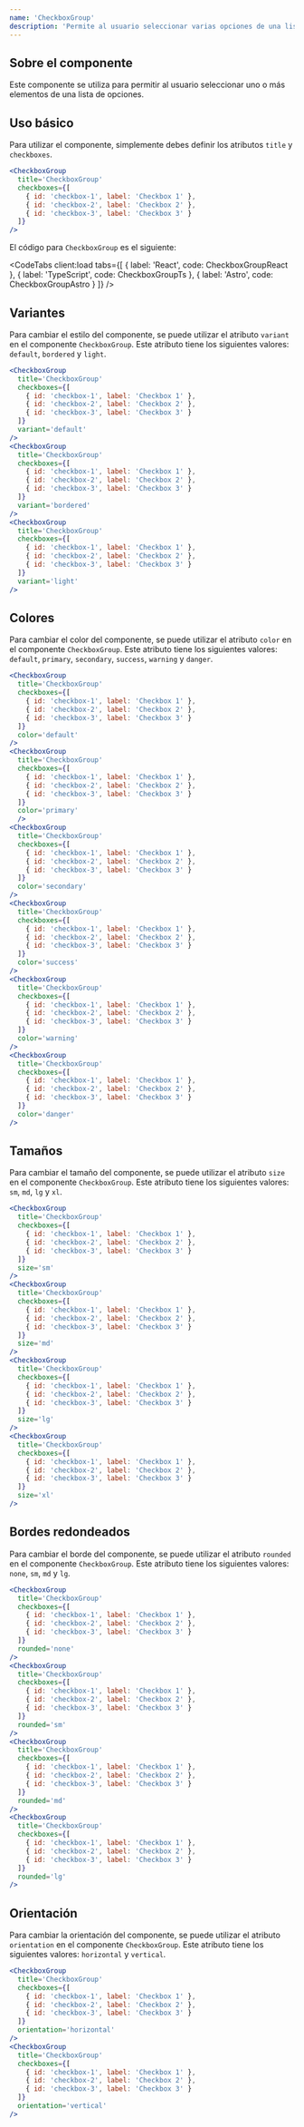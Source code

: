 ```yaml
---
name: 'CheckboxGroup'
description: 'Permite al usuario seleccionar varias opciones de una lista.'
---
```



## Sobre el componente

Este componente se utiliza para permitir al usuario seleccionar uno o más elementos de una lista de opciones.

## Uso básico

Para utilizar el componente, simplemente debes definir los atributos `title` y `checkboxes`.

<Preview>
  <div class='flex items-center justify-center gap-x-2 w-full m-auto'>
    <CheckboxGroup
      client:load
      title='CheckboxGroup'
      checkboxes={[
        { id: 'checkbox-1', label: 'Checkbox 1' },
        { id: 'checkbox-2', label: 'Checkbox 2' },
        { id: 'checkbox-3', label: 'Checkbox 3' }
      ]}
    />
  </div>
</Preview>

<CodeBlock client:load>

```jsx
<CheckboxGroup
  title='CheckboxGroup'
  checkboxes={[
    { id: 'checkbox-1', label: 'Checkbox 1' },
    { id: 'checkbox-2', label: 'Checkbox 2' },
    { id: 'checkbox-3', label: 'Checkbox 3' }
  ]}
/>
```

</CodeBlock>

El código para `CheckboxGroup` es el siguiente:

<CodeTabs
  client:load
  tabs={[
    { label: 'React', code: CheckboxGroupReact },
    { label: 'TypeScript', code: CheckboxGroupTs },
    { label: 'Astro', code: CheckboxGroupAstro }
  ]}
/>

## Variantes

Para cambiar el estilo del componente, se puede utilizar el atributo `variant` en el componente `CheckboxGroup`. Este atributo tiene los siguientes valores: `default`, `bordered` y `light`.

<Preview>
  <div class='flex flex-col items-center justify-center gap-y-2 w-full m-auto'>
    <div class='flex items-center justify-center gap-x-2 w-full m-auto'>
      <CheckboxGroup
        client:load
        title='CheckboxGroup'
        checkboxes={[
          { id: 'checkbox-1', label: 'Checkbox 1' },
          { id: 'checkbox-2', label: 'Checkbox 2' },
          { id: 'checkbox-3', label: 'Checkbox 3' }
        ]}
        variant='default'
      />
    </div>
    <div class='flex items-center justify-center gap-x-2 w-full m-auto'>
      <CheckboxGroup
        client:load
        title='CheckboxGroup'
        checkboxes={[
          { id: 'checkbox-1', label: 'Checkbox 1' },
          { id: 'checkbox-2', label: 'Checkbox 2' },
          { id: 'checkbox-3', label: 'Checkbox 3' }
        ]}
        variant='bordered'
      />
    </div>
    <div class='flex items-center justify-center gap-x-2 w-full m-auto'>
      <CheckboxGroup
        client:load
        title='CheckboxGroup'
        checkboxes={[
          { id: 'checkbox-1', label: 'Checkbox 1' },
          { id: 'checkbox-2', label: 'Checkbox 2' },
          { id: 'checkbox-3', label: 'Checkbox 3' }
        ]}
        variant='light'
      />
    </div>
  </div>
</Preview>

<CodeBlock client:load>

```jsx
<CheckboxGroup
  title='CheckboxGroup'
  checkboxes={[
    { id: 'checkbox-1', label: 'Checkbox 1' },
    { id: 'checkbox-2', label: 'Checkbox 2' },
    { id: 'checkbox-3', label: 'Checkbox 3' }
  ]}
  variant='default'
/>
<CheckboxGroup
  title='CheckboxGroup'
  checkboxes={[
    { id: 'checkbox-1', label: 'Checkbox 1' },
    { id: 'checkbox-2', label: 'Checkbox 2' },
    { id: 'checkbox-3', label: 'Checkbox 3' }
  ]}
  variant='bordered'
/>
<CheckboxGroup
  title='CheckboxGroup'
  checkboxes={[
    { id: 'checkbox-1', label: 'Checkbox 1' },
    { id: 'checkbox-2', label: 'Checkbox 2' },
    { id: 'checkbox-3', label: 'Checkbox 3' }
  ]}
  variant='light'
/>
```

</CodeBlock>

## Colores

Para cambiar el color del componente, se puede utilizar el atributo `color` en el componente `CheckboxGroup`. Este atributo tiene los siguientes valores: `default`, `primary`, `secondary`, `success`, `warning` y `danger`.

<Preview>
  <div class='flex flex-col items-center justify-center gap-y-2 w-full m-auto'>
    <div class='flex items-center justify-center gap-x-2 w-full m-auto'>
      <CheckboxGroup
        client:load
        title='CheckboxGroup'
        checkboxes={[
          { id: 'checkbox-1', label: 'Checkbox 1' },
          { id: 'checkbox-2', label: 'Checkbox 2' },
          { id: 'checkbox-3', label: 'Checkbox 3' }
        ]}
        color='default'
      />
    </div>
    <div class='flex items-center justify-center gap-x-2 w-full m-auto'>
      <CheckboxGroup
        client:load
        title='CheckboxGroup'
        checkboxes={[
          { id: 'checkbox-1', label: 'Checkbox 1' },
          { id: 'checkbox-2', label: 'Checkbox 2' },
          { id: 'checkbox-3', label: 'Checkbox 3' }
        ]}
        color='primary'
      />
    </div>
    <div class='flex items-center justify-center gap-x-2 w-full m-auto'>
      <CheckboxGroup
        client:load
        title='CheckboxGroup'
        checkboxes={[
          { id: 'checkbox-1', label: 'Checkbox 1' },
          { id: 'checkbox-2', label: 'Checkbox 2' },
          { id: 'checkbox-3', label: 'Checkbox 3' }
        ]}
        color='secondary'
      />
    </div>
    <div class='flex items-center justify-center gap-x-2 w-full m-auto'>
      <CheckboxGroup
        client:load
        title='CheckboxGroup'
        checkboxes={[
          { id: 'checkbox-1', label: 'Checkbox 1' },
          { id: 'checkbox-2', label: 'Checkbox 2' },
          { id: 'checkbox-3', label: 'Checkbox 3' }
        ]}
        color='success'
      />
    </div>
    <div class='flex items-center justify-center gap-x-2 w-full m-auto'>
      <CheckboxGroup
        client:load
        title='CheckboxGroup'
        checkboxes={[
          { id: 'checkbox-1', label: 'Checkbox 1' },
          { id: 'checkbox-2', label: 'Checkbox 2' },
          { id: 'checkbox-3', label: 'Checkbox 3' }
        ]}
        color='warning'
      />
    </div>
    <div class='flex items-center justify-center gap-x-2 w-full m-auto'>
      <CheckboxGroup
        client:load
        title='CheckboxGroup'
        checkboxes={[
          { id: 'checkbox-1', label: 'Checkbox 1' },
          { id: 'checkbox-2', label: 'Checkbox 2' },
          { id: 'checkbox-3', label: 'Checkbox 3' }
        ]}
        color='danger'
      />
    </div>
  </div>
</Preview>

<CodeBlock client:load>

```jsx
<CheckboxGroup
  title='CheckboxGroup'
  checkboxes={[
    { id: 'checkbox-1', label: 'Checkbox 1' },
    { id: 'checkbox-2', label: 'Checkbox 2' },
    { id: 'checkbox-3', label: 'Checkbox 3' }
  ]}
  color='default'
/>
<CheckboxGroup
  title='CheckboxGroup'
  checkboxes={[
    { id: 'checkbox-1', label: 'Checkbox 1' },
    { id: 'checkbox-2', label: 'Checkbox 2' },
    { id: 'checkbox-3', label: 'Checkbox 3' }
  ]}
  color='primary'
  />
<CheckboxGroup
  title='CheckboxGroup'
  checkboxes={[
    { id: 'checkbox-1', label: 'Checkbox 1' },
    { id: 'checkbox-2', label: 'Checkbox 2' },
    { id: 'checkbox-3', label: 'Checkbox 3' }
  ]}
  color='secondary'
/>
<CheckboxGroup
  title='CheckboxGroup'
  checkboxes={[
    { id: 'checkbox-1', label: 'Checkbox 1' },
    { id: 'checkbox-2', label: 'Checkbox 2' },
    { id: 'checkbox-3', label: 'Checkbox 3' }
  ]}
  color='success'
/>
<CheckboxGroup
  title='CheckboxGroup'
  checkboxes={[
    { id: 'checkbox-1', label: 'Checkbox 1' },
    { id: 'checkbox-2', label: 'Checkbox 2' },
    { id: 'checkbox-3', label: 'Checkbox 3' }
  ]}
  color='warning'
/>
<CheckboxGroup
  title='CheckboxGroup'
  checkboxes={[
    { id: 'checkbox-1', label: 'Checkbox 1' },
    { id: 'checkbox-2', label: 'Checkbox 2' },
    { id: 'checkbox-3', label: 'Checkbox 3' }
  ]}
  color='danger'
/>
```

</CodeBlock>

## Tamaños

Para cambiar el tamaño del componente, se puede utilizar el atributo `size` en el componente `CheckboxGroup`. Este atributo tiene los siguientes valores: `sm`, `md`, `lg` y `xl`.

<Preview>
  <div class='flex flex-col items-center justify-center gap-y-2 w-full m-auto'>
    <div class='flex items-center justify-center gap-x-2 w-full m-auto'>
      <CheckboxGroup
        client:load
        title='CheckboxGroup'
        checkboxes={[
          { id: 'checkbox-1', label: 'Checkbox 1' },
          { id: 'checkbox-2', label: 'Checkbox 2' },
          { id: 'checkbox-3', label: 'Checkbox 3' }
        ]}
        size='sm'
      />
    </div>
    <div class='flex items-center justify-center gap-x-2 w-full m-auto'>
      <CheckboxGroup
        client:load
        title='CheckboxGroup'
        checkboxes={[
          { id: 'checkbox-1', label: 'Checkbox 1' },
          { id: 'checkbox-2', label: 'Checkbox 2' },
          { id: 'checkbox-3', label: 'Checkbox 3' }
        ]}
        size='md'
      />
    </div>
    <div class='flex items-center justify-center gap-x-2 w-full m-auto'>
      <CheckboxGroup
        client:load
        title='CheckboxGroup'
        checkboxes={[
          { id: 'checkbox-1', label: 'Checkbox 1' },
          { id: 'checkbox-2', label: 'Checkbox 2' },
          { id: 'checkbox-3', label: 'Checkbox 3' }
        ]}
        size='lg'
      />
    </div>
    <div class='flex items-center justify-center gap-x-2 w-full m-auto'>
      <CheckboxGroup
        client:load
        title='CheckboxGroup'
        checkboxes={[
          { id: 'checkbox-1', label: 'Checkbox 1' },
          { id: 'checkbox-2', label: 'Checkbox 2' },
          { id: 'checkbox-3', label: 'Checkbox 3' }
        ]}
        size='xl'
      />
    </div>
  </div>
</Preview>

<CodeBlock client:load>

```jsx
<CheckboxGroup
  title='CheckboxGroup'
  checkboxes={[
    { id: 'checkbox-1', label: 'Checkbox 1' },
    { id: 'checkbox-2', label: 'Checkbox 2' },
    { id: 'checkbox-3', label: 'Checkbox 3' }
  ]}
  size='sm'
/>
<CheckboxGroup
  title='CheckboxGroup'
  checkboxes={[
    { id: 'checkbox-1', label: 'Checkbox 1' },
    { id: 'checkbox-2', label: 'Checkbox 2' },
    { id: 'checkbox-3', label: 'Checkbox 3' }
  ]}
  size='md'
/>
<CheckboxGroup
  title='CheckboxGroup'
  checkboxes={[
    { id: 'checkbox-1', label: 'Checkbox 1' },
    { id: 'checkbox-2', label: 'Checkbox 2' },
    { id: 'checkbox-3', label: 'Checkbox 3' }
  ]}
  size='lg'
/>
<CheckboxGroup
  title='CheckboxGroup'
  checkboxes={[
    { id: 'checkbox-1', label: 'Checkbox 1' },
    { id: 'checkbox-2', label: 'Checkbox 2' },
    { id: 'checkbox-3', label: 'Checkbox 3' }
  ]}
  size='xl'
/>
```

</CodeBlock>

## Bordes redondeados

Para cambiar el borde del componente, se puede utilizar el atributo `rounded` en el componente `CheckboxGroup`. Este atributo tiene los siguientes valores: `none`, `sm`, `md` y `lg`.

<Preview>
  <div class='flex flex-col items-center justify-center gap-y-2 w-full m-auto'>
    <div class='flex items-center justify-center gap-x-2 w-full m-auto'>
      <CheckboxGroup
        client:load
        title='CheckboxGroup'
        checkboxes={[
          { id: 'checkbox-1', label: 'Checkbox 1' },
          { id: 'checkbox-2', label: 'Checkbox 2' },
          { id: 'checkbox-3', label: 'Checkbox 3' }
        ]}
        rounded='none'
      />
    </div>
    <div class='flex items-center justify-center gap-x-2 w-full m-auto'>
      <CheckboxGroup
        client:load
        title='CheckboxGroup'
        checkboxes={[
          { id: 'checkbox-1', label: 'Checkbox 1' },
          { id: 'checkbox-2', label: 'Checkbox 2' },
          { id: 'checkbox-3', label: 'Checkbox 3' }
        ]}
        rounded='sm'
      />
    </div>
    <div class='flex items-center justify-center gap-x-2 w-full m-auto'>
      <CheckboxGroup
        client:load
        title='CheckboxGroup'
        checkboxes={[
          { id: 'checkbox-1', label: 'Checkbox 1' },
          { id: 'checkbox-2', label: 'Checkbox 2' },
          { id: 'checkbox-3', label: 'Checkbox 3' }
        ]}
        rounded='md'
      />
    </div>
    <div class='flex items-center justify-center gap-x-2 w-full m-auto'>
      <CheckboxGroup
        client:load
        title='CheckboxGroup'
        checkboxes={[
          { id: 'checkbox-1', label: 'Checkbox 1' },
          { id: 'checkbox-2', label: 'Checkbox 2' },
          { id: 'checkbox-3', label: 'Checkbox 3' }
        ]}
        rounded='lg'
      />
    </div>
  </div>
</Preview>

<CodeBlock client:load>

```jsx
<CheckboxGroup
  title='CheckboxGroup'
  checkboxes={[
    { id: 'checkbox-1', label: 'Checkbox 1' },
    { id: 'checkbox-2', label: 'Checkbox 2' },
    { id: 'checkbox-3', label: 'Checkbox 3' }
  ]}
  rounded='none'
/>
<CheckboxGroup
  title='CheckboxGroup'
  checkboxes={[
    { id: 'checkbox-1', label: 'Checkbox 1' },
    { id: 'checkbox-2', label: 'Checkbox 2' },
    { id: 'checkbox-3', label: 'Checkbox 3' }
  ]}
  rounded='sm'
/>
<CheckboxGroup
  title='CheckboxGroup'
  checkboxes={[
    { id: 'checkbox-1', label: 'Checkbox 1' },
    { id: 'checkbox-2', label: 'Checkbox 2' },
    { id: 'checkbox-3', label: 'Checkbox 3' }
  ]}
  rounded='md'
/>
<CheckboxGroup
  title='CheckboxGroup'
  checkboxes={[
    { id: 'checkbox-1', label: 'Checkbox 1' },
    { id: 'checkbox-2', label: 'Checkbox 2' },
    { id: 'checkbox-3', label: 'Checkbox 3' }
  ]}
  rounded='lg'
/>
```

</CodeBlock>

## Orientación

Para cambiar la orientación del componente, se puede utilizar el atributo `orientation` en el componente `CheckboxGroup`. Este atributo tiene los siguientes valores: `horizontal` y `vertical`.

<Preview>
  <div class='flex flex-col items-center justify-center gap-y-2 w-full m-auto'>
    <div class='flex items-center justify-center gap-x-2 w-full m-auto'>
      <CheckboxGroup
        client:load
        title='CheckboxGroup'
        checkboxes={[
          { id: 'checkbox-1', label: 'Checkbox 1' },
          { id: 'checkbox-2', label: 'Checkbox 2' },
          { id: 'checkbox-3', label: 'Checkbox 3' }
        ]}
        orientation='horizontal'
      />
    </div>
    <div class='flex items-center justify-center gap-x-2 w-full m-auto'>
      <CheckboxGroup
        client:load
        title='CheckboxGroup'
        checkboxes={[
          { id: 'checkbox-1', label: 'Checkbox 1' },
          { id: 'checkbox-2', label: 'Checkbox 2' },
          { id: 'checkbox-3', label: 'Checkbox 3' }
        ]}
        orientation='vertical'
      />
    </div>
  </div>
</Preview>

<CodeBlock client:load>

```jsx
<CheckboxGroup
  title='CheckboxGroup'
  checkboxes={[
    { id: 'checkbox-1', label: 'Checkbox 1' },
    { id: 'checkbox-2', label: 'Checkbox 2' },
    { id: 'checkbox-3', label: 'Checkbox 3' }
  ]}
  orientation='horizontal'
/>
<CheckboxGroup
  title='CheckboxGroup'
  checkboxes={[
    { id: 'checkbox-1', label: 'Checkbox 1' },
    { id: 'checkbox-2', label: 'Checkbox 2' },
    { id: 'checkbox-3', label: 'Checkbox 3' }
  ]}
  orientation='vertical'
/>
```

</CodeBlock>
